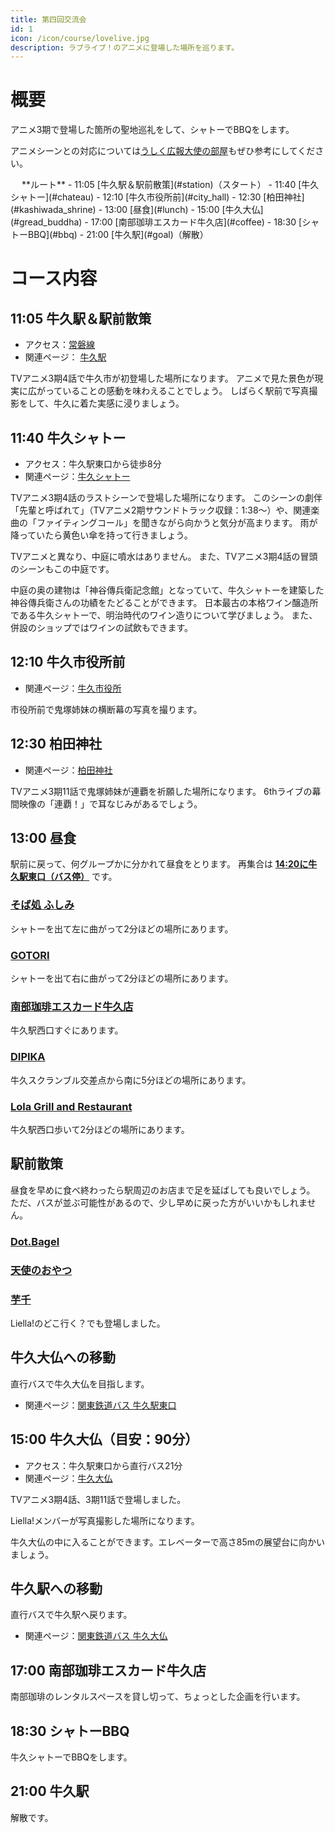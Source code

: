 ```yaml
---
title: 第四回交流会
id: 1
icon: /icon/course/lovelive.jpg
description: ラブライブ！のアニメに登場した場所を巡ります。
---
```


# 概要
アニメ3期で登場した箇所の聖地巡礼をして、シャトーでBBQをします。

アニメシーンとの対応については[うしく広報大使の部屋](https://www.city.ushiku.lg.jp/page/page013849.html)もぜひ参考にしてください。

<div class="border border-gray-300 dark:border-gray-900 rounded-md p-2 bg-white dark:bg-gray-700 shadow-sm">
　 **ルート**
- 11:05 [牛久駅＆駅前散策](#station)（スタート）
- 11:40 [牛久シャトー](#chateau)
- 12:10 [牛久市役所前](#city_hall)
- 12:30 [柏田神社](#kashiwada_shrine)
- 13:00 [昼食](#lunch)
- 15:00 [牛久大仏](#gread_buddha)
- 17:00 [南部珈琲エスカード牛久店](#coffee)
- 18:30 [シャトーBBQ](#bbq)
- 21:00 [牛久駅](#goal)（解散）
</div>

# コース内容
## 11:05 牛久駅＆駅前散策<span id="station" />
- アクセス：[常磐線](https://www.jreast-timetable.jp/2507/train/080/083151.html)
- 関連ページ： [牛久駅](/spot_note/station)

<LinkedImage
  basename="nato_blooming/ushiku_station"
/>

TVアニメ3期4話で牛久市が初登場した場所になります。
アニメで見た景色が現実に広がっていることの感動を味わえることでしょう。
しばらく駅前で写真撮影をして、牛久に着た実感に浸りましょう。

## 11:40 牛久シャトー<span id="chateau" />
- アクセス：牛久駅東口から徒歩8分
- 関連ページ：[牛久シャトー](/spot_note/chateau)

<LinkedImage
  basename="nato_blooming/chateau-main_gate"
/>

TVアニメ3期4話のラストシーンで登場した場所になります。
このシーンの劇伴「先輩と呼ばれて」（TVアニメ2期サウンドトラック収録：1:38～）や、関連楽曲の「ファイティングコール」を聞きながら向かうと気分が高まります。
雨が降っていたら黄色い傘を持って行きましょう。

<LinkedImage
  basename="poketc_meganest/chateau-courtyard__sunny2"
/>

TVアニメと異なり、中庭に噴水はありません。
また、TVアニメ3期4話の冒頭のシーンもこの中庭です。

<LinkedImage
  basename="poketc_meganest/chateau-aneja"
/>

中庭の奥の建物は「神谷傳兵衛記念館」となっていて、牛久シャトーを建築した神谷傳兵衛さんの功績をたどることができます。
日本最古の本格ワイン醸造所である牛久シャトーで、明治時代のワイン造りについて学びましょう。
また、併設のショップではワインの試飲もできます。

<LinkedImage
  basename="nato_blooming/chateau-denbee_kinenkan"
/>

## 12:10 牛久市役所前 <span id="city_hall" />
- 関連ページ：[牛久市役所](/spot_note/city_hall)

市役所前で鬼塚姉妹の横断幕の写真を撮ります。

<LinkedImage
  basename="nato_blooming/city_hall-front"
/>

<LinkedImage
  basename="hamyu044/city_hall-sunny"
/>

## 12:30 柏田神社<span id="kashiwada_shrine" />
- 関連ページ：[柏田神社](/spot_note/kashiwada_shrine)

TVアニメ3期11話で鬼塚姉妹が連覇を祈願した場所になります。
6thライブの幕間映像の「連覇！」で耳なじみがあるでしょう。

<LinkedImage
  basename="hamyu044/kashiwada_shrine-2"
/>

## 13:00 昼食 <span id="lunch" />
駅前に戻って、何グループかに分かれて昼食をとります。
再集合は **<u>14:20に牛久駅東口（バス停）</u>** です。


### [そば処 ふしみ](/spot_note/fushimi)
シャトーを出て左に曲がって2分ほどの場所にあります。

<LinkedImage
  basename="hamyu044/fushimi-menu"
/>

### [GOTORI](/spot_note/gotori)
シャトーを出て右に曲がって2分ほどの場所にあります。

<LinkedImage
  basename="hamyu044/gotori-menu"
/>

### [南部珈琲エスカード牛久店](/spot_note/nanbu_coffee/)
牛久駅西口すぐにあります。

### [DIPIKA](/spot_note/dipika)
牛久スクランブル交差点から南に5分ほどの場所にあります。

<LinkedImage
  basename="hamyu044/dipika-saag_curry"
/>

### [Lola Grill and Restaurant](/spot_note/lola)
牛久駅西口歩いて2分ほどの場所にあります。

<LinkedImage
  basename="hamyu044/lola-lunch"
/>

## 駅前散策
昼食を早めに食べ終わったら駅周辺のお店まで足を延ばしても良いでしょう。
ただ、バスが並ぶ可能性があるので、少し早めに戻った方がいいかもしれません。

### [Dot.Bagel](/spot_note/dot_bagel)

<LinkedImage
  basename="hamyu044/dot_bagel-menu"
  size="80"
  aspectRatio="1/1"
/>

### [天使のおやつ](/spot_note/tenshino_oyatsu)

<LinkedImage
  basename="/hamyu044/tenshino_oyatsu-menus"
/>

### [芋千](/spot_note/imosen)
Liella!のどこ行く？でも登場しました。

<LinkedImage
  basename="nato_blooming/imosen-menuA"
/>

<LinkedImage
  basename="nato_blooming/imosen-menuB"
/>

## 牛久大仏への移動

直行バスで牛久大仏を目指します。

<div class="border border-gray-300 dark:border-gray-900 rounded-lg p-2 bg-white dark:bg-gray-700 shadow-sm">
<TransitPlace time="14:30" name="牛久駅東口" />
<TransitRoute icon="bus" detail="関東鉄道バス 牛久大仏直行・21分" />
<TransitPlace time="14:51" name="牛久大仏" />
</div>

- 関連ページ：[関東鉄道バス 牛久駅東口](https://kantetsu.jorudan.biz/?p=d&sc=70690&pn=2&v=&b1=%E7%89%9B%E4%B9%85%E9%A7%85%E6%9D%B1%E5%8F%A3&m=b)

## 15:00 牛久大仏（目安：90分）<span id="gread_buddha" />
- アクセス：牛久駅東口から直行バス21分
- 関連ページ：[牛久大仏](/spot_note/gread_buddha)

<LinkedImage
  aspectRatio="16/20"
  basename="nato_blooming/gread_buddha-daibu_naname"
/>

TVアニメ3期4話、3期11話で登場しました。


<LinkedImage
  aspectRatio="16/16"
  basename="nato_blooming/gread_buddha-front_sign"
/>

Liella!メンバーが写真撮影した場所になります。

<LinkedImage
  basename="nato_blooming/gread_buddha-uekara"
/>

牛久大仏の中に入ることができます。エレベーターで高さ85mの展望台に向かいましょう。

## 牛久駅への移動
直行バスで牛久駅へ戻ります。

<div class="border border-gray-300 dark:border-gray-900 rounded-lg p-2 bg-white dark:bg-gray-700 shadow-sm">
<TransitPlace time="16:35" name="牛久大仏" />
<TransitRoute icon="bus" detail="関東鉄道バス 牛久駅東口直行・23分" />
<TransitPlace time="16:58" name="牛久駅東口" />
</div>

- 関連ページ：[関東鉄道バス 牛久大仏](https://kantetsu.jorudan.biz/?p=d&sc=49&pn=1&v=&b1=%E7%89%9B%E4%B9%85%E5%A4%A7%E4%BB%8F&m=b)

## 17:00 南部珈琲エスカード牛久店 <span id="coffee" />
南部珈琲のレンタルスペースを貸し切って、ちょっとした企画を行います。

<LinkedImage
  basename="hamyu044/nanbu_coffee-liella_goods2"
/>

## 18:30 シャトーBBQ <span id="bbq" />
牛久シャトーでBBQをします。

## 21:00 牛久駅 <span id="goal" />
解散です。

